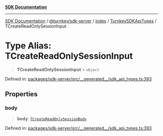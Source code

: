 [**SDK Documentation**](../../../../../../README.mdx)

***

[SDK Documentation](../../../../../../packages.mdx) / [@turnkey/sdk-server](../../../../README.mdx) / [index](../../../README.mdx) / [TurnkeySDKApiTypes](../README.mdx) / TCreateReadOnlySessionInput

# Type Alias: TCreateReadOnlySessionInput

> **TCreateReadOnlySessionInput** = `object`

Defined in: [packages/sdk-server/src/\_\_generated\_\_/sdk\_api\_types.ts:393](https://github.com/tkhq/sdk/blob/078f5423e923fbd1d7fd39440402d7f01d09c3d0/packages/sdk-server/src/__generated__/sdk_api_types.ts#L393)

## Properties

### body

> **body**: [`TCreateReadOnlySessionBody`](TCreateReadOnlySessionBody.mdx)

Defined in: [packages/sdk-server/src/\_\_generated\_\_/sdk\_api\_types.ts:393](https://github.com/tkhq/sdk/blob/078f5423e923fbd1d7fd39440402d7f01d09c3d0/packages/sdk-server/src/__generated__/sdk_api_types.ts#L393)
